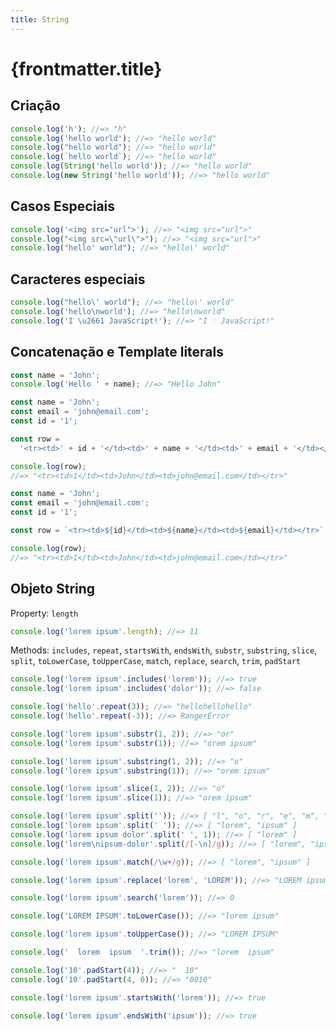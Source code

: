```yaml
---
title: String
---
```


# {frontmatter.title}

## Criação

```js
console.log('h'); //=> "h"
console.log('hello world'); //=> "hello world"
console.log("hello world"); //=> "hello world"
console.log(`hello world`); //=> "hello world"
console.log(String('hello world')); //=> "hello world"
console.log(new String('hello world')); //=> "hello world"
```

## Casos Especiais

```js
console.log('<img src="url">'); //=> "<img src="url">"
console.log("<img src=\"url\">"); //=> "<img src="url">"
console.log("hello' world"); //=> "hello\' world"
```

## Caracteres especiais

```js
console.log("hello\' world"); //=> "hello\' world"
console.log('hello\nworld'); //=> "hello\nworld"
console.log('I \u2661 JavaScript!'); //=> "I ♡ JavaScript!"
```

## Concatenação e Template literals

```js
const name = 'John';
console.log('Hello ' + name); //=> "Hello John"
```

```js
const name = 'John';
const email = 'john@email.com';
const id = '1';

const row =
  '<tr><td>' + id + '</td><td>' + name + '</td><td>' + email + '</td></tr>';

console.log(row);
//=> "<tr><td>1</td><td>John</td><td>john@email.com</td></tr>"
```

```js
const name = 'John';
const email = 'john@email.com';
const id = '1';

const row = `<tr><td>${id}</td><td>${name}</td><td>${email}</td></tr>`;

console.log(row);
//=> "<tr><td>1</td><td>John</td><td>john@email.com</td></tr>"
```

## Objeto String

Property: `length`

```js
console.log('lorem ipsum'.length); //=> 11
```

Methods: `includes`, `repeat`, `startsWith`, `endsWith`, `substr`, `substring`, `slice`, `split`, `toLowerCase`, `toUpperCase`, `match`, `replace`, `search`, `trim`, `padStart`

```js
console.log('lorem ipsum'.includes('lorem')); //=> true
console.log('lorem ipsum'.includes('dolor')); //=> false
```

```js
console.log('hello'.repeat(3)); //=> "hellohellohello"
console.log('hello'.repeat(-3)); //=> RangerError
```

```js
console.log('lorem ipsum'.substr(1, 2)); //=> "or"
console.log('lorem ipsum'.substr(1)); //=> "orem ipsum"
```

```js
console.log('lorem ipsum'.substring(1, 2)); //=> "o"
console.log('lorem ipsum'.substring(1)); //=> "orem ipsum"
```

```js
console.log('lorem ipsum'.slice(1, 2)); //=> "o"
console.log('lorem ipsum'.slice(1)); //=> "orem ipsum"
```

```js
console.log('lorem ipsum'.split('')); //=> [ "l", "o", "r", "e", "m", " ", "i", "p", "s", "u", "m" ]
console.log('lorem ipsum'.split(' ')); //=> [ "lorem", "ipsum" ]
console.log('lorem ipsum dolor'.split(' ', 1)); //=> [ "lorem" ]
console.log('lorem\nipsum-dolor'.split(/[-\n]/g)); //=> [ "lorem", "ipsum", "dolor" ]
```

```js
console.log('lorem ipsum'.match(/\w+/g)); //=> [ "lorem", "ipsum" ]
```

```js
console.log('lorem ipsum'.replace('lorem', 'LOREM')); //=> "LOREM ipsum"
```

```js
console.log('lorem ipsum'.search('lorem')); //=> 0
```

```js
console.log('LOREM IPSUM'.toLowerCase()); //=> "lorem ipsum"
```

```js
console.log('lorem ipsum'.toUpperCase()); //=> "LOREM IPSUM"
```

```js
console.log('  lorem  ipsum  '.trim()); //=> "lorem  ipsum"
```

```js
console.log('10'.padStart(4)); //=> "  10"
console.log('10'.padStart(4, 0)); //=> "0010"
```

```js
console.log('lorem ipsum'.startsWith('lorem')); //=> true
```

```js
console.log('lorem ipsum'.endsWith('ipsum')); //=> true
```
